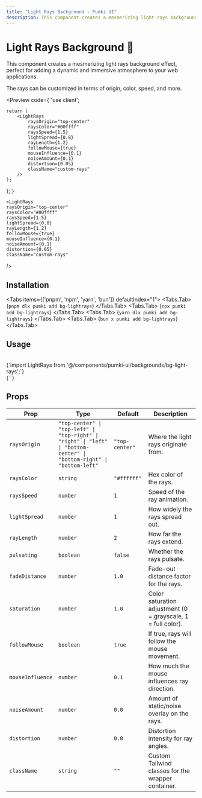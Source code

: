 ```yaml
---
title: "Light Rays Background - Pumki UI"
description: This component creates a mesmerizing light rays background effect, perfect for adding a dynamic and immersive atmosphere to your web applications.
---
```



# Light Rays Background 🌌

This component creates a mesmerizing light rays background effect, perfect for adding a dynamic and immersive atmosphere to your web applications. 

<Callout>The rays can be customized in terms of origin, color, speed, and more.</Callout>

<Preview 
  code={`'use client';


    return (
        <LightRays
            raysOrigin="top-center"
            raysColor="#00ffff"
            raysSpeed={1.5}
            lightSpread={0.8}
            rayLength={1.2}
            followMouse={true}
            mouseInfluence={0.1}
            noiseAmount={0.1}
            distortion={0.05}
            className="custom-rays"
        />
    );
};`}
>

    <LightRays
    raysOrigin="top-center"
    raysColor="#00ffff"
    raysSpeed={1.5}
    lightSpread={0.8}
    rayLength={1.2}
    followMouse={true}
    mouseInfluence={0.1}
    noiseAmount={0.1}
    distortion={0.05}
    className="custom-rays"
  />

</Preview>

## Installation

<Tabs items={['pnpm', 'npm', 'yarn', 'bun']} defaultIndex="1">
  <Tabs.Tab>
    <CodeBlock language="bash">
      {`pnpm dlx pumki add bg-lightrays`}
    </CodeBlock>
  </Tabs.Tab>
  <Tabs.Tab>
    <CodeBlock language="bash">
      {`npx pumki add bg-lightrays`}
    </CodeBlock>
  </Tabs.Tab>
  <Tabs.Tab>
    <CodeBlock language="bash">
      {`yarn dlx pumki add bg-lightrays`}
    </CodeBlock>
  </Tabs.Tab>
  <Tabs.Tab>
    <CodeBlock language="bash">
      {`bun x pumki add bg-lightrays`}
    </CodeBlock>
  </Tabs.Tab>
</Tabs>

## Usage

<br/>

<CodeBlock language="typescript">
    {`import LightRays from '@/components/pumki-ui/backgrounds/bg-light-rays';`}
</CodeBlock>

<br/>

<CodeBlock language="typescript">
    {`<LightRays />`}
</CodeBlock>

## Props


<PumkiTableStyles />
<PumkiTable>
<table className="pumki-table">
  <thead>
    <tr>
      <th>Prop</th>
      <th>Type</th>
      <th>Default</th>
      <th>Description</th>
    </tr>
  </thead>
  <tbody>
    <tr><td><code>raysOrigin</code></td><td><code>"top-center" | "top-left" | "top-right" | "right" | "left" | "bottom-center" | "bottom-right" | "bottom-left"</code></td><td><code>"top-center"</code></td><td>Where the light rays originate from.</td></tr>
    <tr><td><code>raysColor</code></td><td><code>string</code></td><td><code>"#ffffff"</code></td><td>Hex color of the rays.</td></tr>
    <tr><td><code>raysSpeed</code></td><td><code>number</code></td><td><code>1</code></td><td>Speed of the ray animation.</td></tr>
    <tr><td><code>lightSpread</code></td><td><code>number</code></td><td><code>1</code></td><td>How widely the rays spread out.</td></tr>
    <tr><td><code>rayLength</code></td><td><code>number</code></td><td><code>2</code></td><td>How far the rays extend.</td></tr>
    <tr><td><code>pulsating</code></td><td><code>boolean</code></td><td><code>false</code></td><td>Whether the rays pulsate.</td></tr>
    <tr><td><code>fadeDistance</code></td><td><code>number</code></td><td><code>1.0</code></td><td>Fade-out distance factor for the rays.</td></tr>
    <tr><td><code>saturation</code></td><td><code>number</code></td><td><code>1.0</code></td><td>Color saturation adjustment (0 = grayscale, 1 = full color).</td></tr>
    <tr><td><code>followMouse</code></td><td><code>boolean</code></td><td><code>true</code></td><td>If true, rays will follow the mouse movement.</td></tr>
    <tr><td><code>mouseInfluence</code></td><td><code>number</code></td><td><code>0.1</code></td><td>How much the mouse influences ray direction.</td></tr>
    <tr><td><code>noiseAmount</code></td><td><code>number</code></td><td><code>0.0</code></td><td>Amount of static/noise overlay on the rays.</td></tr>
    <tr><td><code>distortion</code></td><td><code>number</code></td><td><code>0.0</code></td><td>Distortion intensity for ray angles.</td></tr>
    <tr><td><code>className</code></td><td><code>string</code></td><td><code>""</code></td><td>Custom Tailwind classes for the wrapper container.</td></tr>
  </tbody>
  </table>
</PumkiTable>